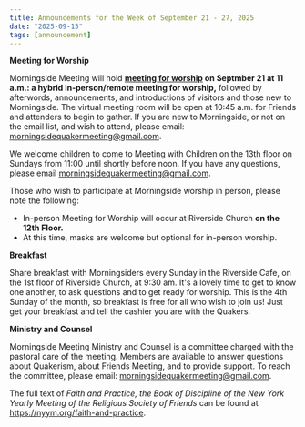 ```yaml
---
title: Announcements for the Week of September 21 - 27, 2025
date: "2025-09-15"
tags: [announcement]
---
```


**Meeting for Worship**

Morningside Meeting will hold **[meeting for worship](/worship) on Septmber 21 at 11 a.m.: a hybrid in-person/remote meeting for worship,** followed by afterwords, announcements, and introductions of visitors and those new to Morningside. The virtual meeting room will be open at 10:45 a.m. for Friends and attenders to begin to gather. If you are new to Morningside, or not on the email list, and wish to attend, please email: morningsidequakermeeting@gmail.com.

We welcome children to come to Meeting with Children on the 13th floor on Sundays from 11:00 until shortly before noon. If you have any questions, please email morningsidequakermeeting@gmail.com.

Those who wish to participate at Morningside worship in person, please note the following:

- In-person Meeting for Worship will occur at Riverside Church **on the 12th Floor.**
- At this time, masks are welcome but optional for in-person worship.

**Breakfast**

Share breakfast with Morningsiders every Sunday in the Riverside Cafe, on the 1st floor of Riverside Church, at 9:30 am. It's a lovely time to get to know one another, to ask questions and to get ready for worship. This is the 4th Sunday of the month, so breakfast is free for all who wish to join us!  Just get your breakfast and tell the cashier you are with the Quakers.

**Ministry and Counsel**

Morningside Meeting Ministry and Counsel is a committee charged with the pastoral care of the meeting. Members are available to answer questions about Quakerism, about Friends Meeting, and to provide support. To reach the committee, please email: morningsidequakermeeting@gmail.com.

The full text of _Faith and Practice, the Book of Discipline of the New York Yearly Meeting of the Religious Society of Friends_ can be found at https://nyym.org/faith-and-practice.
